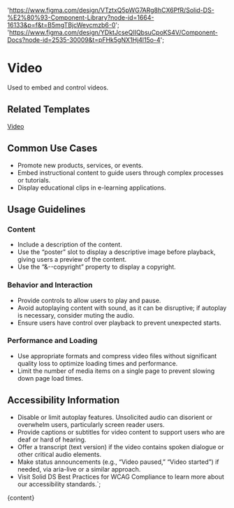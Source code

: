 

  'https://www.figma.com/design/VTztxQ5pWG7ARg8hCX6PfR/Solid-DS-%E2%80%93-Component-Library?node-id=1664-16133&p=f&t=B5mgTBjcWeycmzb6-0';
  'https://www.figma.com/design/YDktJcseQIIQbsuCpoKS4V/Component-Docs?node-id=2535-30009&t=pFHk5gNX1Hj4l15o-4';

# Video

Used to embed and control videos.

<DefaultStory />

<DocumentationLinks storybookLink="${storybookLink}" figmaLibrary="${figmaLibrary}" figmaDocs="${figmaDocs}" />

## Related Templates

[Video](?path=/docs/templates-video--docs)

## Common Use Cases

- Promote new products, services, or events.
- Embed instructional content to guide users through complex processes or tutorials.
- Display educational clips in e-learning applications.

## Usage Guidelines

### Content

- Include a description of the content.
- Use the “poster” slot to display a descriptive image before playback, giving users a preview of the content.
- Use the “&--copyright” property to display a copyright.

### Behavior and Interaction

- Provide controls to allow users to play and pause.
- Avoid autoplaying content with sound, as it can be disruptive; if autoplay is necessary, consider muting the audio.
- Ensure users have control over playback to prevent unexpected starts.

### Performance and Loading

- Use appropriate formats and compress video files without significant quality loss to optimize loading times and performance.
- Limit the number of media items on a single page to prevent slowing down page load times.

## Accessibility Information

- Disable or limit autoplay features. Unsolicited audio can disorient or overwhelm users, particularly screen reader users.
- Provide captions or subtitles for video content to support users who are deaf or hard of hearing.
- Offer a transcript (text version) if the video contains spoken dialogue or other critical audio elements.
- Make status announcements (e.g., “Video paused,” “Video started”) if needed, via aria-live or a similar approach.
- Visit <sd-link href="https://www.figma.com/design/YDktJcseQIIQbsuCpoKS4V/Component-Docs?node-id=10708-5011&t=Z1FxSGWkmXG5r5sw-4" target="_blank">Solid DS Best Practices for WCAG Compliance</sd-link> to learn more about our accessibility standards.`;

<Meta title="Components/sd-video/Overview" />

<OverviewFormatter story={VideoStories.Default}>{content}</OverviewFormatter>
